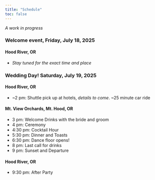 ```yaml
---
title: "Schedule"
toc: false
---
```


*A work in progress* 

### Welcome event, Friday, July 18, 2025

#### Hood River, OR

- *Stay tuned for the exact time and place*

### Wedding Day! Saturday, July 19, 2025

#### Hood River, OR

- ~2 pm: Shuttle pick up at hotels, *details to come*. ~25 minute car ride

#### Mt. View Orchards, Mt. Hood, OR

- 3 pm: Welcome Drinks with the bride and groom
- 4 pm: Ceremony
- 4:30 pm: Cocktail Hour
- 5:30 pm: Dinner and Toasts
- 6:30 pm: Dance floor opens!
- 8 pm: Last call for drinks 
- 9 pm: Sunset and Departure

#### Hood River, OR

- 9:30 pm: After Party
